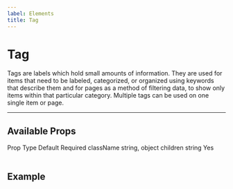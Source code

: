 ```yaml
---
label: Elements
title: Tag
---
```



# Tag

Tags are labels which hold small amounts of information. They are used for items that need to be labeled, categorized, or organized using keywords that describe them and for pages as a method of filtering data, to show only items within that particular category. Multiple tags can be used on one single item or page.

---

## Available Props

<Table title="Tag Props" style={{ marginBottom: 60 }}>
  <TableHeader>
    <TableCell>Prop</TableCell>
    <TableCell>Type</TableCell>
    <TableCell>Default</TableCell>
    <TableCell>Required</TableCell>
  </TableHeader>
  <TableBody>
    <TableRow color="white">
      <TableCell scope="row" component="th">
        className
      </TableCell>
      <TableCell>string, object</TableCell>
      <TableCell />
      <TableCell />
    </TableRow>
    <TableRow color="gray">
      <TableCell scope="row" component="th">
        children
      </TableCell>
      <TableCell>string</TableCell>
      <TableCell />
      <TableCell>Yes</TableCell>
    </TableRow>
  </TableBody>
</Table>

## Example


```

```
